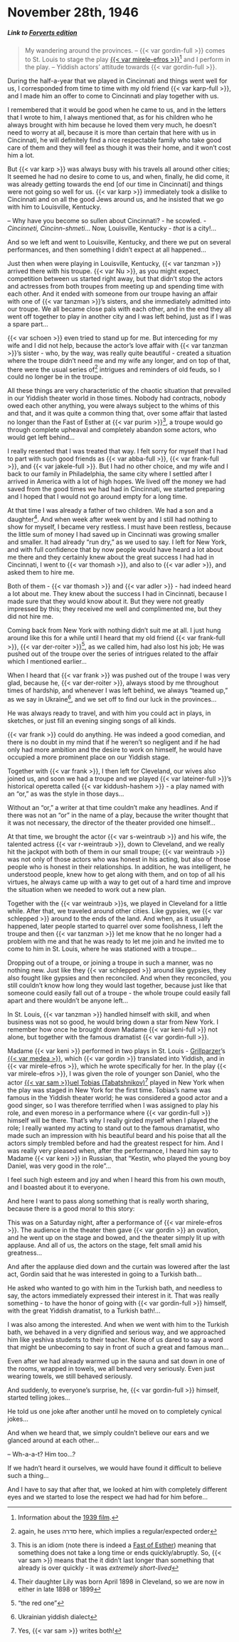 # November 28th, 1946

##### _Link to [Forverts edition](https://www.nli.org.il/en/newspapers/frw/1946/11/28/01/)_ {.unnumbered}

> My wandering around the provinces. -- {{< var gordin-full >}} comes to St. Louis to stage the play [{{< var mirele-efros >}}](https://en.wikipedia.org/wiki/Mirele_Efros)^[Information about the [1939 film](https://jewishfilm.org/Catalogue/films/mireleefros.htm).] and I perform in the play. --  Yiddish actors' attitude towards {{< var gordin-full >}}.

During the half-a-year that we played in Cincinnati and things went well for us, I corresponded from time to time with my old friend {{< var karp-full >}}, and I made him an offer to come to Cincinnati and play together with us.

I remembered that it would be good when he came to us, and in the letters that I wrote to him, I always mentioned that, as for his children who he always brought with him because he loved them very much, he doesn't need to worry at all, because it is more than certain that here with us in Cincinnati, he will definitely find a nice respectable family who take good care of them and they will feel as though it was their home, and it won't cost him a lot.

But {{< var karp >}} was always busy with his travels all around other cities; It seemed he had no desire to come to us, and when, finally, he did come, it was already getting towards the end [of our time in Cincinnati] and things were not going so well for us. {{< var karp >}} immediately took a dislike to Cincinnati and on all the good Jews around us, and he insisted that we go with him to Louisville, Kentucky.

-- Why have you become so sullen about Cincinnati? - he scowled. - _Cincinneti, Cincinn-shmeti_... Now, Louisville, Kentucky - _that_ is a city!...

And so we left and went to Louisville, Kentucky, and there we put on several performances, and then something I didn't expect at all happened...

Just then when were playing in Louisville, Kentucky, {{< var tanzman >}} arrived there with his troupe. {{< var Nu >}}, as you might expect, competition between us started right away, but that didn't stop the actors and actresses from both troupes from meeting up and spending time with each other. And it ended with someone from our troupe having an affair with one of {{< var tanzman >}}'s sisters, and she immediately admitted into our troupe. We all became close pals with each other, and in the end they all went off together to play in another city and I was left behind, just as if I was a spare part...

{{< var schoen >}} even tried to stand up for me. But interceding for my wife and I did not help, because the actor's love affair with {{< var tanzman >}}'s sister - who, by the way, was really quite beautiful - created a situation where the troupe didn't need me and my wife any longer, and on top of that, there were the usual series of^[again, he uses סדרה here, which implies a regular/expected order] intrigues and reminders of old feuds, so I could no longer be in the troupe.

All these things are very characteristic of the chaotic situation that prevailed in our Yiddish theater world in those times. Nobody had contracts, nobody owed each other anything, you were always subject to the whims of this and that, and it was quite a common thing that, over some affair that lasted no longer than the Fast of Esther at {{< var purim >}}^[This is an idiom (note there is indeed a [Fast of Esther](https://en.wikipedia.org/wiki/Fast_of_Esther)) meaning that something does not take a long time or ends quickly/abruptly. So, {{< var sam >}} means that the it didn't last longer than something that already is over quickly - it was _extremely short-lived_], a troupe would go through complete upheaval and completely abandon some actors, who would get left behind...

I really resented that I was treated that way. I felt sorry for myself that I had to part with such good friends as {{< var abba-full >}}, {{< var frank-full >}}, and {{< var jakele-full >}}. But I had no other choice, and my wife and I back to our family in Philadelphia, the same city where I settled after I arrived in America with a lot of high hopes. We lived off the money we had saved from the good times we had had in Cincinnati, we started preparing and I hoped that I would not go around empty for a long time.

At that time I was already a father of two children. We had a son and a daughter^[Their daughter Lily was born April 1898 in Cleveland, so we are now in either in late 1898 or 1899]. And when week after week went by and I still had nothing to show for myself, I became very restless. I must have been restless, because the little sum of money I had saved up in Cincinnati was growing smaller and smaller. It had already "run dry," as we used to say. I left for New York, and with full confidence that by now people would have heard a lot about me there and they certainly knew about the great success I had had in Cincinnati, I went to {{< var thomash >}}, and also to {{< var adler >}}, and asked them to hire me.

Both of them - {{< var thomash >}} and {{< var adler >}} - had indeed heard a lot about me. They knew about the success I had in Cincinnati, because I made sure that they would know about it. But they were not greatly impressed by this; they received me well and complimented me, but they did not hire me.

Coming back from New York with nothing didn't suit me at all. I just hung around like this for a while until I heard that my old friend {{< var frank-full >}}, {{< var der-roiter >}}^["the red one"], as we called him, had also lost his job; He was pushed out of the troupe over the series of intrigues related to the affair which I mentioned earlier...

When I heard that {{< var frank >}} was pushed out of the troupe I was very glad, because he, {{< var der-roiter >}}, always stood by me throughout times of hardship, and whenever I was left behind, we always "teamed up," as we say in Ukraine^[Ukrainian yiddish dialect], and we set off to find our luck in the provinces...

He was always ready to travel, and with him you could act in plays, in sketches, or just fill an evening singing songs of all kinds.

{{< var frank >}} could do anything. He was indeed a good comedian, and there is no doubt in my mind that if he weren't so negligent and if he had only had more ambition and the desire to work on himself, he would have occupied a more prominent place on our Yiddish stage.


Together with {{< var frank >}}, I then left for Cleveland, our wives also joined us, and soon we had a troupe and we played {{< var lateiner-full >}}'s historical operetta called {{< var kiddush-hashem >}} - a play named with an "or," as was the style in those days...

Without an "or," a writer at that time couldn't make any headlines. And if there was not an "or" in the name of a play, because the writer thought that it was not necessary, the director of the theater provided one himself...

At that time, we brought the actor {{< var s-weintraub >}} and his wife, the talented actress {{< var r-weintraub >}}, down to Cleveland, and we really hit the jackpot with both of them in our small troupe; {{< var weintraub >}} was not only of those actors who was honest in his acting, but also of those people who is honest in their relationships. In addition, he was intelligent, he understood people, knew how to get along with them, and on top of all his virtues, he always came up with a way to get out of a hard time and improve the situation when we needed to work out a new plan.

Together with the {{< var weintraub >}}s, we played in Cleveland for a little while. After that, we traveled around other cities. Like gypsies, we {{< var schlepped >}} around to the ends of the land. And when, as it usually happened, later people started to quarrel over some foolishness, I left the troupe and then {{< var tanzman >}} let me know that he no longer had a problem with me and that he was ready to let me join and he invited me to come to him in St. Louis, where he was stationed with a troupe...

Dropping out of a troupe, or joining a troupe in such a manner, was no nothing new. Just like they {{< var schlepped >}} around like gypsies, they also fought like gypsies and then reconciled. And when they reconciled, you still couldn't know how long they would last together, because just like that someone could easily fall out of a troupe - the whole troupe could easily fall apart and there wouldn't be anyone left...

​​In St. Louis, {{< var tanzman >}} handled himself with skill, and when business was not so good, he would bring down a star from New York. I  remember how once he brought down Madame {{< var keni-full >}} not alone, but together with the famous dramatist {{< var gordin-full >}}.

Madame {{< var keni >}} performed in two plays in St. Louis - [Grillparzer](https://en.wikipedia.org/wiki/Franz_Grillparzer)'s [{{< var medea >}}](https://www.gutenberg.org/cache/epub/7945/pg7945-images.html), which {{< var gordin >}} translated into Yiddish, and in {{< var mirele-efros >}}, which he wrote specifically for her. In the play {{< var mirele-efros >}}, I was given the role of younger son Daniel, who the actor [{{< var sam >}}uel Tobias (Tabatshnikov)](https://www.museumoffamilyhistory.com/yt/lex/T/tobias-samuel.htm)^[Yes, {{< var sam >}} writes both!] played in New York when the play was staged in New York for the first time. Tobias's name was famous in the Yiddish theater world; he was considered a good actor and a good singer, so I was therefore terrified when I was assigned to play his role, and even moreso in a performance where {{< var gordin-full >}} himself will be there. That's why I really girded myself when I played the role; I really wanted my acting to stand out to the famous dramatist, who made such an impression with his beautiful beard and his poise that all the actors simply trembled before and had the greatest respect for him. And I was really very pleased when, after the performance, I heard him say to Madame {{< var keni >}} in Russian, that "Kestin, who played the young boy Daniel, was very good in the role"...

I feel such high esteem and joy and when I heard this from his own mouth, and I boasted about it to everyone.

And here I want to pass along something that is really worth sharing, because there is a good moral to this story:


This was on a Saturday night, after a performance of {{< var mirele-efros >}}. The audience in the theater then gave {{< var gordin >}} an ovation, and he went up on the stage and bowed, and the theater simply lit up with applause. And all of us, the actors on the stage, felt small amid his greatness...

And after the applause died down and the curtain was lowered after the last act, Gordin said that he was interested in going to a Turkish bath...

He asked who wanted to go with him in the Turkish bath, and needless to say, the actors immediately expressed their interest in it. That was really something - to have the honor of going with {{< var gordin-full >}} himself, with the great Yiddish dramatist, to a Turkish bath!...

I was also among the interested. And when we went with him to the Turkish bath, we behaved in a very dignified and serious way, and we approached him like yeshiva students to their teacher. None of us dared to say a word that might be unbecoming to say in front of such a great and famous man...

Even after we had already warmed up in the sauna and sat down in one of the rooms, wrapped in towels, we all behaved very seriously. Even just wearing towels, we still behaved seriously.

And suddenly, to everyone's surprise, he, {{< var gordin-full >}} himself, started telling jokes...

He told us one joke after another until he moved on to completely cynical jokes...

And when we heard that, we simply couldn't believe our ears and we glanced around at each other...

-- Wh-a-a-t? Him too...?

If we hadn't heard it ourselves, we would have found it difficult to believe such a thing...

And I have to say that after that, we looked at him with completely different eyes and we started to lose the respect we had had for him before...
